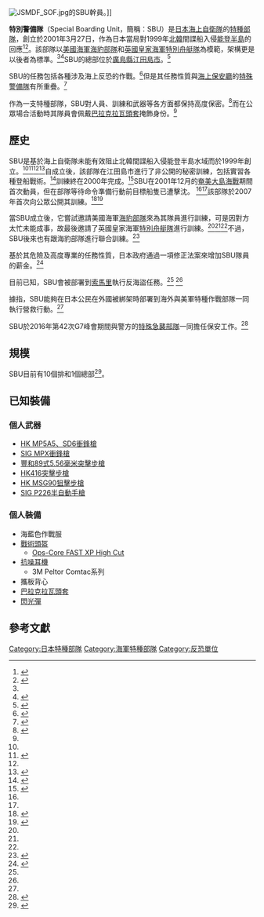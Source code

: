 {{NoteTA
|G1=Military
|G2=Firearms
|G3=Unit
|G4=Country
}}
{{Infobox Military Unit
|unit_name=特別警備隊
|native_name=
|image= 特別警備隊員き章.gif
|image_size= 200px
|caption= 部隊徽章
|country= {{flag|Japan}}
|allegiance=
|type=[[特種部隊|特種部隊]]
|branch= [[日本海上自衛隊|日本海上自衛隊]]
|dates= 2001年3月27日—
|specialization=[[特種作戰|特種作戰]]<br>{{tsl|en|Direct action (military)|直接行動 (軍事)|直接行動}}<br>{{tsl|en|Unconventional Warfare|非常規作戰}}<br>反海盜行動<br>本土及國外[[反恐|反恐]]<br>{{tsl|en|VBSS|登船行動}}
|command_structure= 
|size= 機密<ref name="Scandal">{{cite web|archiveurl=https://web.archive.org/web/20210307082532/https://www.japantimes.co.jp/news/2008/10/24/national/secrecy-hampers-sdf-death-probe/|archivedate=2021-03-07|url=https://www.japantimes.co.jp/news/2008/10/24/national/secrecy-hampers-sdf-death-probe/|date=2008-10-24|accessdate=2021-03-07|author=Kakumi Kobayashi & Masato Kurosaki|publisher=[[Kyodo_News|Kyodo News]] & [[The_Japan_Times|The Japan Times]]|title=Secrecy hampers SDF death probe}}</ref>
|current_commander= 
|garrison= [[廣島縣|廣島縣]][[江田島市|江田島市]]
|ceremonial_chief=
|nickname= SBU<br/>特警隊
|motto=
|colors=
|march=
|mascot=
|battles= 反海盜作戰<ref name="Deployment">{{cite web|archiveurl=https://www.webcitation.org/69Hpy1iCY?url=http://www.istockanalyst.com/article/viewiStockNews/articleid/3114488|url=
http://www.istockanalyst.com/article/viewiStockNews/articleid/3114488|title=2ND LD: Japan orders MSDF dispatch for antipiracy mission off Somalia|accessdate=2012-07-19|publisher=iStockAnalyst|date=2009-03-13|archivedate=2012-07-20}}</ref>
|notable_commanders=
|anniversaries=
|identification_symbol=[[File:Special_Boarding_Unit_green_patch.jpg|100px]]<br>[[File:Special_Boarding_Unit_Blue_patch.jpg|100px]]
|identification_symbol_label= 綠色徽章<br>藍色徽章
}}
[[File:JSMDF_SOF.jpg|thumb]]的SBU幹員。]]

'''特別警備隊'''（Special Boarding Unit，簡稱：SBU）是[[日本海上自衛隊|日本海上自衛隊]]的[[特種部隊|特種部隊]]，創立於2001年3月27日，作為日本當局對1999年[[北韓|北韓]]間諜船入侵[[能登半島|能登半島]]的回應<ref>{{cite web|url=http://kazama-mys.com/j/e-int_sog.html|title=Special Operations Units and Intelligence Organizations in Japan|accessdate=2009-10-06|date=2004-04-19|archive-date=2016-03-03|archive-url=https://web.archive.org/web/20160303192518/http://kazama-mys.com/j/e-int_sog.html|dead-url=no}}</ref><ref>{{cite web|url=https://www.nytimes.com/2001/12/25/world/japan-says-a-mystery-boat-fired-rockets-at-its-ships.html?pagewanted=2|title=Japan Says a Mystery Boat Fired Rockets at Its Ships|accessdate=2009-10-06|author=James Brooke|date=2001-12-25|publisher=[[The_New_York_Times|The New York Times]]|archive-date=2016-08-19|archive-url=https://web.archive.org/web/20160819134728/http://www.nytimes.com/2001/12/25/world/japan-says-a-mystery-boat-fired-rockets-at-its-ships.html?pagewanted=2|dead-url=no}}</ref>。該部隊以[[美國海軍|美國海軍]][[海豹部隊|海豹部隊]]和[[英國皇家海軍|英國皇家海軍]][[特別舟艇隊|特別舟艇隊]]為模範，架構更是以後者為標準。<ref name="Scandal"/><ref name="RR">{{cite web|archiveurl=https://web.archive.org/web/20040603005534/http://www.renegaderecon.com/recon_details.php?id=138|url=http://www.renegaderecon.com/recon_details.php?id=138|title=The new Tokyo Marui AEG: MP5 Japanese Police/Military Version|date=2004-05-13|accessdate=2009-02-07|publisher=Renegade Recon|archivedate=2004-06-03 }}</ref>SBU的總部位於[[廣島縣|廣島縣]][[江田島市|江田島市]]。<ref name="MSDF SF">{{cite web|archiveurl=https://www.webcitation.org/6CWsdwvBD?url=http://jieitaisaiyou.web.fc2.com/tokusyu_msdf.html|url= http://jieitaisaiyou.web.fc2.com/tokusyu_msdf.html|accessdate=2012-11-28|archivedate=2012-11-29|script-title=ja:海上自衛隊 特殊部隊 解説|language=ja}}</ref>

SBU的任務包括各種涉及海上反恐的作戰。<ref name="Death Report">{{cite web|url=http://www.mod.go.jp/j/press/sankou/report/houkoku.html|script-title=ja:「海上自衛隊特別警備隊関係の課程学生の死亡事案について」|accessdate=2010-04-22|publisher=[[Ministry_of_Defense_(Japan)|Japanese Ministry of Defense]]|language=ja|archive-date=2011-03-23|archive-url=https://web.archive.org/web/20110323210955/http://www.mod.go.jp/j/press/sankou/report/houkoku.html|dead-url=no}}</ref>但是其任務性質與[[海上保安廳|海上保安廳]]的[[特殊警備隊|特殊警備隊]]有所重疊。<ref>{{cite web|url=http://search.japantimes.co.jp/cgi-bin/nn20040330a4.html|title=GSDF inaugurates undercover antiterrorist squad|author=Nao Shimoyachi|publisher=[[The_Japan_Times|The Japan Times]]|date=2004-03-30|accessdate=2009-02-07|archive-date=2011-08-20|archive-url=https://web.archive.org/web/20110820081017/http://search.japantimes.co.jp/cgi-bin/nn20040330a4.html|dead-url=no}}</ref>

作為一支特種部隊，SBU對人員、訓練和武器等各方面都保持高度保密。<ref>{{cite web|url=http://www8.cao.go.jp/jyouhou/tousin/h17-06/267.pdf|script-title=ja:「答申書 『大湊における寒冷地実習に関する特別警備隊一般命令』の一部開示決定に関する件」|accessdate=2009-02-07|language=ja|archive-date=2016-03-03|archive-url=https://web.archive.org/web/20160303182413/http://www8.cao.go.jp/jyouhou/tousin/h17-06/267.pdf|dead-url=no}}</ref>而在公眾場合活動時其隊員會佩戴[[巴拉克拉瓦頭套|巴拉克拉瓦頭套]]掩飾身份。<ref name="MSDF SF"/>

==歷史==
SBU是基於海上自衛隊未能有效阻止北韓間諜船入侵能登半島水域而於1999年創立。<ref name="Scandal"/><ref name="News">{{cite web|url=http://satellite.tmcnet.com/news/2009/01/21/3930380.htm|title=Special MSDF unit eyed to fight piracy|accessdate=2009-02-07|date=2009-01-21|publisher=Technology Marketing Corporation|archive-date=2016-03-04|archive-url=https://web.archive.org/web/20160304001445/http://satellite.tmcnet.com/news/2009/01/21/3930380.htm|dead-url=no}}</ref><ref name="Death Report"/><ref>{{cite web|url=https://2009-2017.state.gov/documents/organization/10965.pdf|title=DoS East Asia and Pacific Region, Japan, Exchange Training, FY 01|accessdate=2009-02-07|publisher=[[United_States_Department_of_State|State Department]]}}</ref>自成立後，該部隊在江田島市進行了非公開的秘密訓練，包括實習各種登船戰術。<ref>{{cite web|url=http://www.chugoku-np.co.jp/abom/anpo/anpo0716.html|script-title=ja:装備も訓練も霧の中|language=ja|accessdate=2009-02-07|archive-date=2000-11-19|archive-url=https://web.archive.org/web/20001119215200/http://www.chugoku-np.co.jp/abom/anpo/anpo0716.html|dead-url=no}}</ref>訓練終在2000年完成。<ref name="History">{{cite web |url=http://www5f.biglobe.ne.jp/~sbu/DATABASE-JAPAN.htm |archiveurl=https://web.archive.org/web/20060628015445/http://www5f.biglobe.ne.jp/~sbu/DATABASE-JAPAN.htm |archivedate=2006-06-28 |script-title=ja:日本国の精鋭部隊＆特殊部隊 |accessdate=2009-10-06 | language=ja}}</ref>SBU在2001年12月的[[奄美大島海戰|奄美大島海戰]]期間首次動員，但在部隊等待命令準備行動前目標船隻已遭擊沈。 <ref name="History"/><ref name="History"/>該部隊於2007年首次向公眾公開其訓練。<ref name="Public">{{cite web|archiveurl=https://web.archive.org/web/20090304193907/http://www.asagumo-news.com/graph/070705/070705G.html|url=http://www.asagumo-news.com/graph/070705/070705G.html|script-title=ja:特警隊広報展示高速ボートで不審船へ黒ずくめ武装隊員　素早く乗船、無力化|accessdate=2009-02-07|archivedate=2009-03-04|language=ja}}</ref><ref name="Chopper">{{cite web|archiveurl=https://web.archive.org/web/20120220082052/http://www.asagumo-news.com/news/200901/090122/09012204.html|url=http://www.asagumo-news.com/news/200901/090122/09012204.html|script-title=ja:どう取り組む　海賊対策＜中＞排除できない「交戦」　制約多い特警隊の派遣|accessdate=2009-02-07|archivedate=2012-02-20|language=ja}}</ref>

當SBU成立後，它嘗試邀請美國海軍[[海豹部隊|海豹部隊]]來為其隊員進行訓練，可是因對方太忙未能成事，故最後邀請了英國皇家海軍[[特別舟艇隊|特別舟艇隊]]進行訓練。<ref name="RR"/><ref name="History"/><ref name="MSDF SF"/>不過，SBU後來也有跟海豹部隊進行聯合訓練。<ref name="SAT Structure">{{cite web|archiveurl=https://www.webcitation.org/6CEizHd5b?url=http://www.kjclub.com/jp/exchange/photo/read.php?tname=exc_board_53&uid=5386&fid=5386&thread=1000000&idx=1&page=1&number=4103|archivedate=2012-11-17|script-title=ja:日本の特殊部隊|url=http://www.kjclub.com/jp/exchange/photo/read.php?tname=exc_board_53&uid=5386&fid=5386&thread=1000000&idx=1&page=1&number=4103|language=ja}}</ref>

基於其危險及高度專業的任務性質，日本政府通過一項修正法案來增加SBU隊員的薪金。<ref>{{cite web|archiveurl=https://web.archive.org/web/20071010053612/http://www.shugiin.go.jp/itdb_housei.nsf/html/housei/h147058.htm|url=http://www.shugiin.go.jp/itdb_housei.nsf/html/housei/h147058.htm|script-title=ja:「防衛庁設置法等の一部を改正する法律」|accessdate=2009-02-07|language=ja|archivedate=2007-10-10 }}</ref>

目前已知，SBU會被部署到[[索馬里|索馬里]]執行反海盜任務。<ref name="News"/> <ref name="Deployment"/>

據指，SBU能夠在日本公民在外國被綁架時部署到海外與美軍特種作戰部隊一同執行營救行動。<ref name="MSDF SF"/>

SBU於2016年第42次G7峰會期間與警方的[[特殊急襲部隊|特殊急襲部隊]]一同擔任保安工作。<ref>{{Cite web |url=http://biz-journal.jp/2016/06/post_15327_2.html |title=存档副本 |access-date=2021-03-22 |archive-date=2020-05-22 |archive-url=https://web.archive.org/web/20200522035427/https://biz-journal.jp/2016/06/post_15327_2.html |dead-url=no }}</ref>

==規模==
SBU目前有10個排和1個總部<ref>{{cite web|url=http://www.clearing.mod.go.jp/kunrei_data/a_fd/2000/ax20010326_00014_000.pdf|script-title=ja:特別警備隊の編制に関する訓令|language=ja|accessdate=2012-02-20|publisher=Japanese Ministry of Defense|archive-date=2013-01-19|archive-url=https://web.archive.org/web/20130119082002/http://www.clearing.mod.go.jp/kunrei_data/a_fd/2000/ax20010326_00014_000.pdf|dead-url=no}}</ref>。

==已知裝備==

===個人武器===
* [[HK_MP5衝鋒槍|HK MP5A5、SD6衝鋒槍]]
* [[SIG_MPX衝鋒槍|SIG MPX衝鋒槍]]
* [[豐和89式5.56毫米突擊步槍|豐和89式5.56毫米突擊步槍]]
* [[HK416突擊步槍|HK416突擊步槍]]
* [[HK_MSG90狙擊步槍|HK MSG90狙擊步槍]]
* [[SIG_P226半自動手槍|SIG P226半自動手槍]]

===個人裝備===
* 海藍色作戰服
* [[戰術頭盔|戰術頭盔]]
** [[未來突擊外殼技術頭盔|Ops-Core FAST XP High Cut]]
* [[抗噪耳機|抗噪耳機]]
** 3M Peltor Comtac系列
* 攜板背心
* [[巴拉克拉瓦頭套|巴拉克拉瓦頭套]]
* [[閃光彈|閃光彈]]

==參考文獻==
{{Reflist|3}}

{{海上自衛隊2}}
{{日本特殊部隊}}

[[Category:日本特種部隊|Category:日本特種部隊]]
[[Category:海軍特種部隊|Category:海軍特種部隊]]
[[Category:反恐單位|Category:反恐單位]]